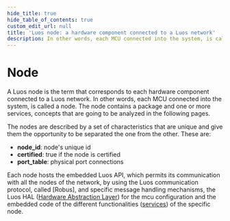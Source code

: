 ```yaml
---
hide_title: true
hide_table_of_contents: true
custom_edit_url: null
title: 'Luos node: a hardware component connected to a Luos network'
description: In other words, each MCU connected into the system, is called a node. The node contains a package and one or more services
---
```


# Node

A Luos node is the term that corresponds to each hardware component connected to a Luos network. In other words, each MCU connected into the system, is called a node. The node contains a package and one or more services, concepts that are going to be analyzed in the following pages.

The nodes are described by a set of characteristics that are unique and give them the opportunity to be separated the one from the other. These are:

- **node_id**: node's unique id
- **certified**: true if the node is certified
- **port_table**: physical port connections

Each node hosts the embedded Luos API, which permits its communication with all the nodes of the network, by using the Luos communication protocol, called [Robus], and specific message handling mechanisms, the Luos HAL ([Hardware Abstraction Layer](./luos-hal.mdx)) for the mcu configuration and the embedded code of the different functionalities ([services](../services/index.mdx)) of the specific node.
